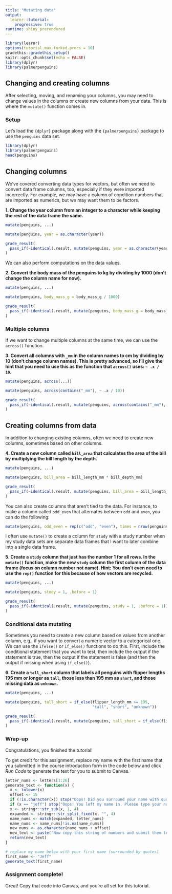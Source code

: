 ```yaml
---
title: "Mutating data"
output: 
  learnr::tutorial:
    progressive: true
runtime: shiny_prerendered
---
```


```r
library(learnr)
options(tutorial.max.forked.procs = 10)
gradethis::gradethis_setup()
knitr::opts_chunk$set(echo = FALSE)
library(dplyr)
library(palmerpenguins)
```


## Changing and creating columns

After selecting, moving, and renaming your columns, you may need to change values in the columns or create new columns from your data. This is where the `mutate()` function comes in.

### Setup

Let's load the `{dplyr}` package along with the `{palmerpenguins}` package to use the `penguins` data set.

```r
library(dplyr)
library(palmerpenguins)
head(penguins)
```


## Changing columns  {data-allow-skip=TRUE}

We've covered converting data types for vectors, but often we need to convert data frame columns, too, especially if they were imported incorrectly. For example, we may have a column of condition numbers that are imported as numerics, but we may want them to be factors.

**1. Change the year column from an integer to a character while keeping the rest of the data frame the same.**
```r
mutate(penguins, ...)
```
 
```r
mutate(penguins, year = as.character(year))
```
 
```r
grade_result(
  pass_if(~identical(.result, mutate(penguins, year = as.character(year))))
)
```

We can also perform computations on the data values.

**2. Convert the body mass of the penguins to kg by dividing by 1000 (don't change the column name for now).**
```r
mutate(penguins, ...)
```
 
```r
mutate(penguins, body_mass_g = body_mass_g / 1000)
```
 
```r
grade_result(
  pass_if(~identical(.result, mutate(penguins, body_mass_g = body_mass_g / 1000)))
)
```

### Multiple columns

If we want to change multiple columns at the same time, we can use the `across()` function. 

**3. Convert all columns with `_mm` in the column names to cm by dividing by 10 (don't change column names). This is pretty advanced, so I'll give the hint that you need to use this as the function that `across()` uses: `~ .x / 10`.**
```r
mutate(penguins, across(...))
```
 
```r
mutate(penguins, across(contains("_mm"), ~ .x / 10))
```
 
```r
grade_result(
  pass_if(~identical(.result, mutate(penguins, across(contains("_mm"), ~ .x / 10))))
)
```

## Creating columns from data

In addition to changing existing columns, often we need to create new columns, sometimes based on other columns.

**4. Create a new column called `bill_area` that calculates the area of the bill by multiplying the bill length by the depth.**
```r
mutate(penguins, ...)
```
 
```r
mutate(penguins, bill_area = bill_length_mm * bill_depth_mm)
```
 
```r
grade_result(
  pass_if(~identical(.result, mutate(penguins, bill_area = bill_length_mm * bill_depth_mm)))
)
```

You can also create columns that aren't tied to the data. For instance, to make a column called `odd_even` that alternates between `odd` and `even`, you can do the following:

```r
mutate(penguins, odd_even = rep(c("odd", "even"), times = nrow(penguins) / 2))
```

I often use `mutate()` to create a column for `study` with a study number when my study data sets are separate data frames that I want to later combine into a single data frame.

**5. Create a `study` column that just has the number 1 for all rows. In the `mutate()` function, make the new `study` column the first column of the data frame (focus on column number not name). Hint: You don't even need to use the `rep()` function for this because of how vectors are recycled.**
```r
mutate(penguins, ...)
```
 
```r
mutate(penguins, study = 1, .before = 1)
```
 
```r
grade_result(
  pass_if(~identical(.result, mutate(penguins, study = 1, .before = 1)))
)
```


### Conditional data mutating

Sometimes you need to create a new column based on values from another column, e.g., if you want to convert a numeric vector to a categorical one. We can use the `ifelse()` or `if_else()` functions to do this. First, include the conditional statement that you want to test, then include the output if the statement is true, then the output if the statement is false (and then the output if missing when using `if_else()`).

**6. Create a `tall_short` column that labels all penguins with flipper lengths 195 mm or longer as `tall`, those less than 195 mm as `short`, and those missing data as `unknown`.**
```r
mutate(penguins, ...)
```
 
```r
mutate(penguins, tall_short = if_else(flipper_length_mm >= 195, 
                                      "tall", "short", "unknown"))
```
 
```r
grade_result(
  pass_if(~identical(.result, mutate(penguins, tall_short = if_else(flipper_length_mm >= 195, "tall", "short", "unknown"))))
)
```


### Wrap-up

Congratulations, you finished the tutorial!

To get credit for this assignment, replace my name with the first name that you submitted in the course introduction form in the code below and click *Run Code* to generate the text for you to submit to Canvas. 

```r
letter_nums <- letters[1:26]
generate_text <- function(x) {
  x <- tolower(x)
  offset <- 15
  if (!is.character(x)) stop("Oops! Did you surround your name with quotation marks?")
  if (x == "jeff") stop("Oops! You left my name in. Please type your name.")
  x <- stringr::str_sub(x, 1, 4)
  expanded <- stringr::str_split_fixed(x, "", 4)
  name_nums <- match(expanded, letter_nums)
  name_nums <- name_nums[!is.na(name_nums)]
  new_nums <- as.character(name_nums + offset)
  new_text <- paste("Now copy this string of numbers and submit them to Canvas:", stringr::str_c(new_nums, collapse = ""))
  return(new_text)
}
```

```r
# replace my name below with your first name (surrounded by quotes)
first_name <- "Jeff"
generate_text(first_name)
```

### Assignment complete!

Great! Copy that code into Canvas, and you're all set for this tutorial.
